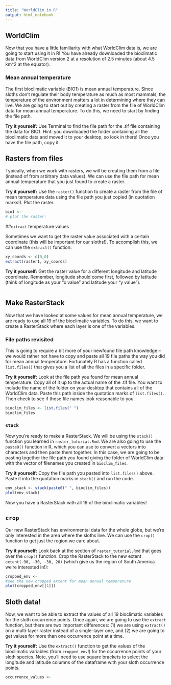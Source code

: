 ```yaml
---
title: "WorldClim in R"
output: html_notebook
---
```



## WorldClim

Now that you have a little familiarity with what WorldClim data is, we are going to start using it in R! You have already downloaded the bioclimatic data from WorldClim version 2 at a resolution of 2.5 minutes (about 4.5 km^2 at the equator).

### Mean annual temperature

The first bioclimatic variable (BIO1) is mean annual temperature. Since sloths don't regulate their body temperature as much as most mammals, the temperature of the environment matters a lot in determining where they can live. We are going to start out by creating a raster from the file of WorldClim data for mean annual temperature. To do this, we need to start by finding the file path.

**Try it yourself:** Use Terminal to find the file path for the .tif file containing the data for BIO1. Hint: you downloaded the folder containing all the bioclimatic data and moved it to your desktop, so look in there! Once you have the file path, copy it.

## Rasters from files

Typically, when we work with rasters, we will be creating them from a file (instead of from arbitrary data values). We can use the file path for mean annual temperature that you just found to create a raster.

**Try it yourself:** Use the `raster()` function to create a raster from the file of mean temperature data using the file path you just copied (in quotation marks!). Plot the raster.

```r
bio1 <- 
# plot the raster:

```

##`extract` temperature values

Sometimes we want to get the raster value associated with a certain coordinate (this will be important for our sloths!). To accomplish this, we can use the `extract()` function:

```r
xy_coords <- c(0,0)
extract(raster1, xy_coords)
```

**Try it yourself:** Get the raster value for a different longitude and latitude coordinate. Remember, longitude should come first, followed by latitude (think of longitude as your "x value" and latitude your "y value").

```r

```

## Make RasterStack

Now that we have looked at some values for mean annual temperature, we are ready to use all 19 of the bioclimatic variables. To do this, we want to create a RasterStack where each layer is one of the variables. 

### File paths revisited

This is going to require a bit more of your newfound file path knowledge -- we would rather not have to copy and paste all 19 file paths the way you did for mean annual temperature. Fortunately R has a function called `list.files()` that gives you a list of all the files in a specific folder.

**Try it yourself:** Look at the file path you found for mean annual temperature. Copy all of it up to the actual name of the .tif file. You want to include the name of the folder on your desktop that contains all of the WorldClim data. Paste this path inside the quotation marks of `list.files()`. Then check to see if those file names look reasonable to you.

```r
bioclim_files <- list.files(" ")
bioclim_files
```

### `stack`

Now you're ready to make a RasterStack. We will be using the `stack()` function you learned in `raster_tutorial.Rmd`. We are also going to use the `paste0()` function in R, which you can use to convert a vectors into characters and then paste them together. In this case, we are going to be pasting together the file path you found giving the folder of WorldClim data with the vector of filenames you created in `bioclim_files`.

**Try it yourself:** Copy the file path you pasted into `list.files()` above. Paste it into the quotation marks in `stack()` and run the code.

```r
env_stack <- stack(paste0(" ", bioclim_files))
plot(env_stack)
```

Now you have a RasterStack with all 19 of the bioclimatic variables!

## `crop`

Our new RasterStack has environmental data for the whole globe, but we're only interested in the area where the sloths live. We can use the `crop()` function to get just the region we care about.

**Try it yourself:** Look back at the section of `raster_tutorial.Rmd` that goes over the `crop()` function. Crop the RasterStack to the new extent `extent(-90, -30, -30, 20)` (which give us the region of South America we're interested in!):

```r
cropped_env <- 
#see the new cropped extent for mean annual temperature
plot(cropped_env[[1]])
```


## Sloth data!

Now, we want to be able to extract the values of all 19 bioclimatic variables for the sloth occurrence points. Once again, we are going to use the `extract` function, but there are two important differences: (1) we are using `extract()` on a multi-layer raster instead of a single-layer one, and (2) we are going to get values for more than one occurrence point at a time.

**Try it yourself:** Use the `extract()` function to get the values of the bioclimatic variables (from `cropped_env`!) for the occurrence points of your sloth species. Note, you'll need to use square brackets to select the longitude and latitude columns of the dataframe with your sloth occurrence points.

```r
occurrence_values <- 
```






